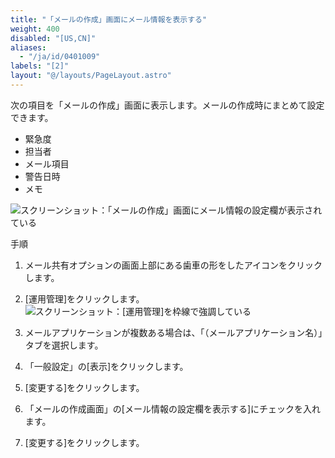 ```yaml
---
title: "「メールの作成」画面にメール情報を表示する"
weight: 400
disabled: "[US,CN]"
aliases:
  - "/ja/id/0401009"
labels: "[2]"
layout: "@/layouts/PageLayout.astro"
---
```




次の項目を「メールの作成」画面に表示します。メールの作成時にまとめて設定できます。

* 緊急度
* 担当者
* メール項目
* 警告日時
* メモ

<Img src="/k/kintone/img-ja/m_screen_compose_01.png" alt="スクリーンショット：「メールの作成」画面にメール情報の設定欄が表示されている" />

<Heading id="m_list_screen_m_screen_compose_10">手順</Heading>

1. メール共有オプションの画面上部にある歯車の形をしたアイコンをクリックします。

1. [運用管理]をクリックします。
    <Img src="/k/kintone/img-ja/m_set_item_02.png" alt="スクリーンショット：[運用管理]を枠線で強調している" />

1. メールアプリケーションが複数ある場合は、「（メールアプリケーション名）」タブを選択します。

1. 「一般設定」の[表示]をクリックします。  

1. [変更する]をクリックします。

1. 「メールの作成画面」の[メール情報の設定欄を表示する]にチェックを入れます。

1. [変更する]をクリックします。
